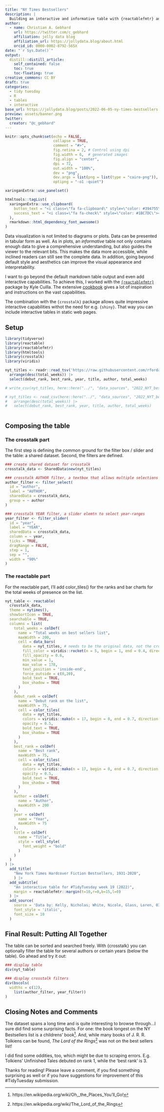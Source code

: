 ```yaml
---
title: "NY Times Bestsellers"
description: |
  Building an interactive and informative table with {reactablefmtr} and {crosstalk} using data on the top selling fiction books between 1931 and 2020.
author:
  - name: Christian A. Gebhard 
    url: https://twitter.com/c_gebhard
    affiliation: jolly data blog
    affiliation_url: https://jollydata.blog/about.html
    orcid_id: 0000-0002-8792-565X
date: "`r Sys.Date()`"
output:
  distill::distill_article:
    self_contained: false
    toc: true
    toc-floating: true
creative_commons: CC BY
draft: true
categories:
  - tidy tuesday
  - R
  - tables
  - interactive
base_url: https://jollydata.blog/posts/2022-06-05-ny-times-bestsellers
preview: assets/banner.png
twitter:
  creator: "@c_gebhard"
---
```



```r
knitr::opts_chunk$set(echo = FALSE, 
                      collapse = TRUE,
                      comment = "#>",
                      fig.retina = 2, # Control using dpi
                      fig.width = 6,  # generated images
                      fig.align = "center",
                      dpi = 72, 
                      out.width = "100%",
                      dev = "png",
                      dev.args = list(png = list(type = "cairo-png")),
                      optipng = "-o1 -quiet")

xaringanExtra::use_panelset()
```

```r
htmltools::tagList(
  xaringanExtra::use_clipboard(
    button_text = "<i class=\"fa fa-clipboard\" style=\"color: #394755\"></i>",
    success_text = "<i class=\"fa fa-check\" style=\"color: #1BC7DC\"></i>",
  ),
  rmarkdown::html_dependency_font_awesome()
)
```

Data visualization is not limited to diagrams or plots. Data can be presented in tabular form as well.
As in plots, an *informative* table not only contains enough data to give a comprehensive understanding, but also guides the viewer to the relevant bits. This makes the data more accessible, while inclined readers can still see the complete data. In addition, going beyond default style and aesthetics can improve the visual appearance and interpretability.

I want to go beyond the default markdown table output and even add interactive capabilities. To achieve this, I worked with the [`{reactablefmtr}`](https://kcuilla.github.io/reactablefmtr/index.html) package by Kyle Cuilla. The extensive [cookbook](https://kcuilla.github.io/reactablefmtr/articles/reactablefmtr_cookbook.html) gives a lot of inspiration and instructions on the vast capabilities.

The combination with the `{crosstalk}` package allows quite impressive interactive capabilities withot the need for e.g. `{shiny}`. That way you can include interactive tables in static web pages.


## Setup



```r
library(tidyverse)
library(reactable)
library(reactablefmtr)
library(htmltools)
library(crosstalk)
library(viridis)
```

```r
nyt_titles <- readr::read_tsv('https://raw.githubusercontent.com/rfordatascience/tidytuesday/master/data/2022/2022-05-10/nyt_titles.tsv') |> 
  arrange(desc(total_weeks)) |> 
  select(debut_rank, best_rank, year, title, author, total_weeks)

# write_csv(nyt_titles, here::here("../", "data_sources", "2022_NYT_bestsellers", "nyt_titles.csv"))

# nyt_titles <- read_csv(here::here("../", "data_sources", "2022_NYT_bestsellers", "nyt_titles.csv")) |> 
#   arrange(desc(total_weeks)) |> 
#   select(debut_rank, best_rank, year, title, author, total_weeks)
  
```

## Composing the table

### The crosstalk part
The first step is defining the common ground for the filter box / slider and the table: a shared dataset. Second, the filters are defined.

```r

### create shared dataset for crosstalk
crosstalk_data <- SharedData$new(nyt_titles)

### crosstalk AUTHOR filter, a textbox that allows multiple selections of authors
author_filter <- filter_select(
  id = "author",
  label = "AUTHOR",
  sharedData = crosstalk_data,
  group = ~ author
)

### crosstalk YEAR filter, a slider elemtn to select year-ranges
year_filter <- filter_slider(
  id = "year",
  label = "YEAR",
  sharedData = crosstalk_data,
  column = ~ year,
  ticks = TRUE,
  dragRange = FALSE,
  step = 1,
  sep = "",
  width = "90%"
)


```

### The reactable part

For the reactable part, I'll add color_tiles() for the ranks and bar charts for the total weeks of presence on the list.

```r
nyt_table <- reactable(
  crosstalk_data, 
  theme = nytimes(),
  showSortIcon = TRUE,
  searchable = TRUE,
  columns = list(
    total_weeks = colDef(
      name = "Total weeks on best sellers list",
      maxWidth = 200,
      cell = data_bars(
        data = nyt_titles, # needs to be the original data, not the crosstalk data
        fill_color = viridis::rocket(n = 5, begin = 1, end = 0.4, direction = 1),#MetBrewer::met.brewer("Hokusai2", n = 5),
        fill_opacity = 0.6,
        min_value = 1,
        max_value = 178,
        text_position = 'inside-end',
        force_outside = c(0,20),
        bold_text = TRUE,
        box_shadow = TRUE
      )
    ),
    debut_rank = colDef(
      name = "Debut rank on the list",
      maxWidth = 75,
      cell = color_tiles(
        data = nyt_titles,
        colors = viridis::mako(n = 17, begin = 0, end = 0.7, direction = -1),#MetBrewer::met.brewer("VanGogh3", n = 5, direction = -1),
        opacity = 0.5,
        bold_text = TRUE,
        box_shadow = TRUE
      )
    ),
    best_rank = colDef(
      name = "Best rank",
      maxWidth = 75,
      cell = color_tiles(
        data = nyt_titles,
        colors = viridis::mako(n = 17, begin = 0, end = 0.7, direction = -1),#MetBrewer::met.brewer("VanGogh3", n = 5, direction = -1),
        opacity = 0.5,
        bold_text = TRUE,
        box_shadow = TRUE
      )
    ),
    author = colDef(
      name = "Author",
      maxWidth = 200
    ),
    year = colDef(
      name = "Year",
      maxWidth = 75
    ),
    title = colDef(
      name = "Title",
      style = cell_style(
        font_weight = "bold"
      )
    )
  )
) |> 
  add_title(
    "New York Times Hardcover Fiction Bestsellers, 1931-2020",
    ) |> 
  add_subtitle(
    "An interactive table for #TidyTuesday week 19 (2022)",
    margin = reactablefmtr::margin(t=10,r=0,b=15,l=0)
  ) |> 
  add_source(
    source = 'Data by: Kelly, Nicholas; White, Nicole, Glass, Loren, 03/01/2021, “The Program Era Project,” DOI: https://doi.org/10.18737/CNJV1733p4520210415, Post45 Data Collective, V1.',
    font_style = 'italic',
    font_size = 10
  )
```


## Final Result: Putting All Together

The table can be sorted and searched freely.
With {crosstalk} you can optionally filter the table for several authors or certain years (below the table). Go ahead and try it out:


```r
### display table
div(nyt_table)

### display crosstalk filters
div(bscols(
  widths = c(12),
    list(author_filter, year_filter))
)
```


## Closing Notes and Comments

The dataset spans a long time and is quite interesting to browse through...I sure did find some surprising facts. For one: the book longest on the NY Bestsellers list is a childrens' book^[https://en.wikipedia.org/wiki/Oh,_the_Places_You'll_Go!]. And, while many books of J. R. R. Tolkiens can be found, *The Lord of the Rings*^[https://en.wikipedia.org/wiki/The_Lord_of_the_Rings] was not on the best sellers list!

I did find some oddities, too, which might be due to scraping errors. E.g. Tolkiens' Unfinished Tales debuted on rank 1, while the 'best rank' is 3.

Thanks for reading!
Please leave a comment, if you find something surprising as well or if you have suggestions for improvement of this #TidyTuesday submission.
